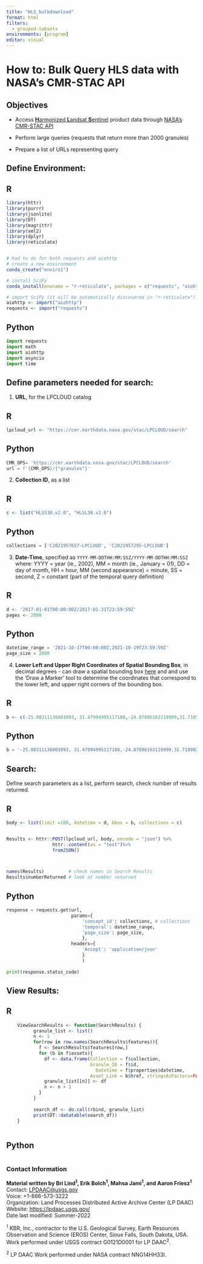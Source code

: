 ```yaml
---
title: "HLS_bulkdownload"
format: html
filters:
  - grouped-tabsets
environments: [program]
editor: visual
---
```


# How to: Bulk Query HLS data with NASA's CMR-STAC API

## Objectives

-   Access [**H**armonized **L**andsat **S**entinel](https://lpdaac.usgs.gov/data/get-started-data/collection-overview/missions/harmonized-landsat-sentinel-2-hls-overview/) product data through [NASA's CMR-STAC API](https://cmr.earthdata.nasa.gov/search/site/docs/search/api.html)

-   Perform large queries (requests that return more than 2000 granules)

-   Prepare a list of URLs representing query

## Define Environment:

::: panel-tabset
## R

```r
library(httr)
library(purrr)
library(jsonlite)
library(DT)
library(magrittr)
library(xml2)
library(dplyr)
library(reticulate)


# had to do for both requests and aiohttp
# create a new environment 
conda_create("enviro1")

# install SciPy
conda_install(envname = "r-reticulate", packages = c("requests", "aiohttp"))

# import SciPy (it will be automatically discovered in "r-reticulate")
aiohttp <- import("aiohttp")
requests <- import("requests")
```

## Python

```python
import requests
import math
import aiohttp 
import asyncio
import time
```
:::

## Define parameters needed for search:

1.  **URL**, for the LPCLOUD catalog

::: panel-tabset
## R

```r
lpcloud_url <- "https://cmr.earthdata.nasa.gov/stac/LPCLOUD/search"
```

## Python

```python
CMR_OPS= 'https://cmr.earthdata.nasa.gov/stac/LPCLOUD/search'
url = f'{CMR_OPS}/{"granules"}'
```
:::

2.  **Collection ID**, as a list

::: panel-tabset
## R

```r
c <- list("HLSS30.v2.0", "HLSL30.v2.0")
```

## Python

```python
collections = ['C2021957657-LPCLOUD', 'C2021957295-LPCLOUD']
```
:::

3.  **Date-Time**, specified as `YYYY-MM-DDTHH:MM:SSZ/YYYY-MM-DDTHH:MM:SSZ` where: YYYY = year (ie., 2002), MM = month (ie., January = 01), DD = day of month, HH = hour, MM (second appearance) = minute, SS = second, Z = constant (part of the temporal query definition)

::: panel-tabset
## R

```r
d <- '2017-01-01T00:00:00Z/2017-01-31T23:59:59Z'
pages <- 2000
```

## Python

```python
datetime_range = '2021-10-17T00:00:00Z,2021-10-19T23:59:59Z'
page_size = 2000
```
:::

4.  **Lower Left and Upper Right Coordinates of Spatial Bounding Box**, in decimal degrees - can draw a spatial bounding box [here](http://geojson.io/#map=2/20.0/0.0) and and use the 'Draw a Marker' tool to determine the coordinates that correspond to the lower left, and upper right corners of the bounding box.

::: panel-tabset
## R

```r
b <- c(-25.08311136003093, 31.47994995117188,-24.87896163119999,31.718902587890625)
```

## Python

```python
b = '-25.08311136003093, 31.47994995117188,-24.87896163119999,31.718902587890625'
```
:::

## Search:

Define search parameters as a list, perform search, check number of results returned.

::: panel-tabset
## R

```r
body <- list(limit =100, datetime = d, bbox = b, collections = c)


Results <- httr::POST(lpcloud_url, body, encode = "json") %>% 
                 httr::content(as = "text")%>% 
                 fromJSON()



names(Results)         # check names in Search Results
Results$numberReturned # look at number returned
```

## Python

```python
response = requests.get(url, 
                        params={
                            'concept_id': collections, # collections
                            'temporal': datetime_range,
                            'page_size': page_size,
                            },
                        headers={
                            'Accept': 'application/json'
                            }
                            )
                       
print(response.status_code)
```
:::

## View Results:

::: panel-tabset
## R

```r
    ViewSearchResults <- function(SearchResults) {
          granule_list <- list()
          n <- 1
          for(row in row.names(SearchResults$features)){
            f <- SearchResults$features[row,]
            for (b in f$assets){
              df <- data.frame(Collection = f$collection,
                               Granule_ID = f$id,
                                 Datetime = f$properties$datetime,
                               Asset_Link = b$href, stringsAsFactors=FALSE)
              granule_list[[n]] <- df
              n <- n + 1
            }
          }
          
          search_df <- do.call(rbind, granule_list)
          print(DT::datatable(search_df))
    }
    
```

## Python

```python


```
:::

### Contact Information

**Material written by Bri Lind^1^, Erik Bolch^1^, Mahsa Jami^1^, and Aaron Friesz^1^**\
Contact: [LPDAAC\@usgs.gov](mailto:LPDAAC@usgs.gov){.email}\
Voice: +1-866-573-3222\
Organization: Land Processes Distributed Active Archive Center (LP DAAC)\
Website: <https://lpdaac.usgs.gov/> \
Date last modified: Summer-2022

^1^ KBR, Inc., contractor to the U.S. Geological Survey, Earth Resources Observation and Science (EROS) Center, Sioux Falls, South Dakota, USA. Work performed under USGS contract G0121D0001 for LP DAAC^2^.

^2^ LP DAAC Work performed under NASA contract NNG14HH33I.
